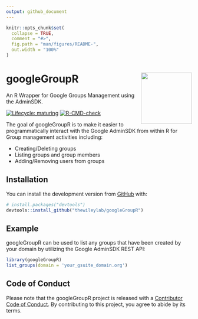 ```yaml
---
output: github_document
---
```


<!-- README.md is generated from README.Rmd. Please edit that file -->

```r
knitr::opts_chunk$set(
  collapse = TRUE,
  comment = "#>",
  fig.path = "man/figures/README-",
  out.width = "100%"
)
```

# googleGroupR <img src='man/figures/logo.png' align="right" height="138.5" />
An R Wrapper for Google Groups Management using the AdminSDK.

<!-- badges: start -->
[![Lifecycle: maturing](https://img.shields.io/badge/lifecycle-maturing-blue.svg)](https://www.tidyverse.org/lifecycle/#maturing)
[![R-CMD-check](https://github.com/thewileylab/googleGroupR/actions/workflows/R-CMD-check.yaml/badge.svg)](https://github.com/thewileylab/googleGroupR/actions/workflows/R-CMD-check.yaml)
<!-- badges: end -->

The goal of googleGroupR is to make it easier to programmatically interact with the Google AdminSDK from within R for Group management activities including:

* Creating/Deleting groups
* Listing groups and group members
* Adding/Removing users from groups

## Installation

You can install the development version from [GitHub](https://github.com/thewileylab/googleGroupR) with:

``` r
# install.packages("devtools")
devtools::install_github("thewileylab/googleGroupR")
```
## Example

googleGroupR can be used to list any groups that have been created by your domain by utilizing the Google AdminSDK REST API:

```r
library(googleGroupR)
list_groups(domain = 'your_gsuite_domain.org')
```

## Code of Conduct

Please note that the googleGroupR project is released with a [Contributor Code of Conduct](https://contributor-covenant.org/version/2/0/CODE_OF_CONDUCT.html). By contributing to this project, you agree to abide by its terms.
